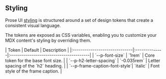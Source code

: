 ## Styling

Prose UI [styling](/docs/styling) is structured around a set of design tokens that create a consistent visual language.

The tokens are exposed as CSS variables, enabling you to customize your MDX content's styling by overriding them.

<Frame align="stretch" caption="Examples of Prose UI design tokens">
| Token                         | Default       | Description                             |
|:------------------------------|:--------------|:----------------------------------------|
| `--p-font-size`               | `1rem`        | Core token for the base font size.      |
| `--p-h2-letter-spacing`       | `-0.035rem`   | Letter spacing of the `h2` heading.     |
| `--p-frame-caption-font-style`| `italic`      | Font style of the frame caption.        |
</Frame>
